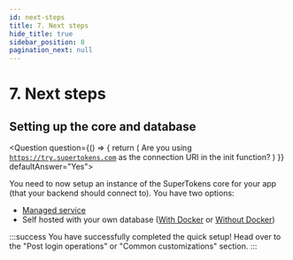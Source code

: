 ```yaml
---
id: next-steps
title: 7. Next steps
hide_title: true
sidebar_position: 8
pagination_next: null
---
```



# 7. Next steps

## Setting up the core and database
<Question
    question={() => {
        return (
            <span>Are you using <code>https://try.supertokens.com</code> as the connection URI in the init function?</span>
        )
    }} defaultAnswer="Yes">
<Answer title="Yes">

You need to now setup an instance of the SuperTokens core for your app (that your backend should connect to). You have two options:
- [Managed service](../../pre-built-ui/setup/core/saas-setup)
- Self hosted with your own database ([With Docker](../../pre-built-ui/setup/core/with-docker) or [Without Docker](../../pre-built-ui/setup/core/without-docker))

</Answer>
<Answer title="No">

:::success
You have successfully completed the quick setup! Head over to the "Post login operations" or "Common customizations" section.
:::

</Answer>
</Question>
